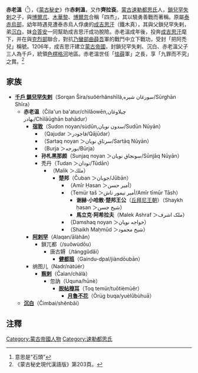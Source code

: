 '''赤老溫'''（{{mong|m=ᠴᠢᠯᠠᠭᠤᠨ|Ppp=Čilaγun|k=Чулуун}}<ref>意思是“石頭”</ref>），《[[蒙古秘史|蒙古秘史]]》作'''赤剌溫'''，又作'''齊拉袞'''。[[蒙古|蒙古]][[速勒都思氏|速勒都思氏]]人，[[鎖兒罕失剌|鎖兒罕失剌]]之子，與[[博爾朮|博爾朮]]、[[木華黎|木華黎]]、[[博爾忽|博爾忽]]合稱「四杰」，其以驍勇善戰而著稱。原屬[[泰赤烏部|泰赤烏部]]，幼年時遇見遭泰赤烏人俘虜的[[成吉思汗|成吉思汗]]（鐵木真），其與父鎖兒罕失剌，弟[[沉白|沉白]]，妹[[合答安|合答安]]一同幫助成吉思汗成功脫險。赤老溫成年後，投奔[[成吉思汗|成吉思汗]]麾下，并在與[[克烈部|克烈部]]聯合，對抗[[乃蠻部|乃蠻部]][[曲薛吾|曲薛吾]]軍的戰鬥中立下戰功，受封「把阿禿兒」稱號。1206年，成吉思汗建立[[蒙古帝國|蒙古帝國]]，封鎖兒罕失剌、沉白、赤老溫父子三人為千戶，統領[[色楞格河|色楞格河]]地區。赤老溫世任「[[怯薛|怯薛]]軍」之長，享「九罪而不究」之賞。<ref>《蒙古秘史現代漢語版》第203頁。</ref>
== 家族 ==
*'''[[鎖兒罕失剌|千戶 鎖兒罕失剌]]'''（Sorqan Šira/suŏérhǎnshīlà,سورغان شيره/Sūrghān Shīra）
**'''赤老温'''（Čila'un ba'atur/chìlǎowēn,چيلاوغان بهادر/Chīlāūghān bahādur）
***'''[[宿敦|宿敦]]'''（Sudon noyan/sùdūn,سدون نویان/Sudūn Nūyān）
****（Qajudar ＞قاجودر/Qājūdar）
****（Sartaq noyan ＞سرتاق نویان/Sartāq Nūyān）
****（Burja ＞بورجه/Būrja）
****'''孙札黑那颜'''（Sunjaq noyan ＞سونجاق نویان/Sūnjāq Nūyān）
****秃丹（Tudan ＞تودان/Tūdān）
*****（Malik ＞ملك）
******'''楚邦'''（Čuban ＞جوبان/Jūbān）
*******（Amīr Ḥasan ＞أمير حسن）
*******（Temür taš ＞أمير تیمور تاش/Amīr tīmūr Tāsh）
********'''谢赫·小哈散·楚邦王公'''（[[丘拜尼王朝|丘拜尼王朝]]）（Shaykh ḥasan ＞شیخ حسن）
********'''馬立克·阿希拉夫'''（Malek Ashraf ＞ملک اشرف）
*******（Damshaq noyan ＞خواجه نویان）
*******（Shaikh Maḥmūd ＞شيخ محمود）
***'''[[阿剌罕|阿剌罕]]'''（Alaqan/ālàhǎn）
****鎖兀都（{{lang|mn|Soγudu}}/suŏwùdōu）
*****唐古䚟（{{lang|mn|Tangγutai}}/tánggŭdǎi）
******'''[[健都班|健都班]]'''（Gaindu-dpal/jiàndōubān）
***纳图儿（Nadr/nàtúér）
****'''[[察剌|察剌]]'''（Čalan/chálà）
*****忽訥（Uquna/hūnè）
******'''[[脱帖穆耳|脱帖穆耳]]'''（Toq temür/tuōtièmùěr）
*******'''[[月魯不花|月魯不花]]'''（Örüg buqa/yuèlǔbùhuā）
**'''[[沉白|沉白]]'''（Čimbai/shĕnbǎi）
== 注釋 ==
{{reflist}}

[[Category:蒙古帝國人物|Category:蒙古帝國人物]]
[[Category:速勒都思氏|Category:速勒都思氏]]